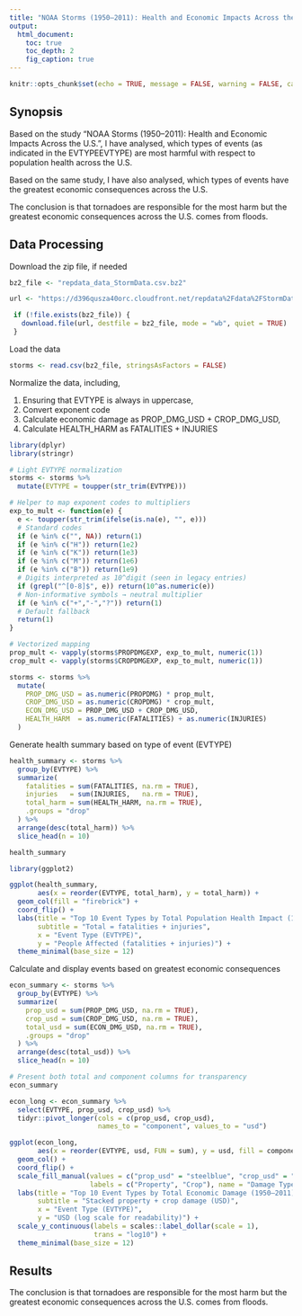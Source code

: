 ```yaml
---
title: "NOAA Storms (1950–2011): Health and Economic Impacts Across the U.S."
output:
  html_document:
    toc: true
    toc_depth: 2
    fig_caption: true
---
```


```r
knitr::opts_chunk$set(echo = TRUE, message = FALSE, warning = FALSE, cache = TRUE)
```

## Synopsis
Based on the study "NOAA Storms (1950–2011): Health and Economic Impacts Across the U.S.", I have analysed, which types of events (as indicated in the EVTYPEEVTYPE) are most harmful with respect to population health across the U.S.

Based on the same study, I have also analysed, which types of events have the greatest economic consequences across the U.S.

The conclusion is that tornadoes are responsible for the most harm but the greatest economic consequences across the U.S. comes from floods.

## Data Processing 
Download the zip file, if needed

```r
bz2_file <- "repdata_data_StormData.csv.bz2"

url <- "https://d396qusza40orc.cloudfront.net/repdata%2Fdata%2FStormData.csv.bz2"

 if (!file.exists(bz2_file)) {
   download.file(url, destfile = bz2_file, mode = "wb", quiet = TRUE)
 }
```

Load the data

```r
storms <- read.csv(bz2_file, stringsAsFactors = FALSE)
```

Normalize the data, including, 

1. Ensuring that EVTYPE is always in uppercase,
3. Convert exponent code
2. Calculate economic damage as PROP_DMG_USD + CROP_DMG_USD,
4. Calculate HEALTH_HARM as FATALITIES + INJURIES

```r
library(dplyr)
library(stringr)

# Light EVTYPE normalization
storms <- storms %>%
  mutate(EVTYPE = toupper(str_trim(EVTYPE)))

# Helper to map exponent codes to multipliers
exp_to_mult <- function(e) {
  e <- toupper(str_trim(ifelse(is.na(e), "", e)))
  # Standard codes
  if (e %in% c("", NA)) return(1)
  if (e %in% c("H")) return(1e2)
  if (e %in% c("K")) return(1e3)
  if (e %in% c("M")) return(1e6)
  if (e %in% c("B")) return(1e9)
  # Digits interpreted as 10^digit (seen in legacy entries)
  if (grepl("^[0-8]$", e)) return(10^as.numeric(e))
  # Non-informative symbols → neutral multiplier
  if (e %in% c("+","-","?")) return(1)
  # Default fallback
  return(1)
}

# Vectorized mapping
prop_mult <- vapply(storms$PROPDMGEXP, exp_to_mult, numeric(1))
crop_mult <- vapply(storms$CROPDMGEXP, exp_to_mult, numeric(1))

storms <- storms %>%
  mutate(
    PROP_DMG_USD = as.numeric(PROPDMG) * prop_mult,
    CROP_DMG_USD = as.numeric(CROPDMG) * crop_mult,
    ECON_DMG_USD = PROP_DMG_USD + CROP_DMG_USD,
    HEALTH_HARM  = as.numeric(FATALITIES) + as.numeric(INJURIES)
  )

```

Generate health summary based on type of event (EVTYPE)

```r
health_summary <- storms %>%
  group_by(EVTYPE) %>%
  summarize(
    fatalities = sum(FATALITIES, na.rm = TRUE),
    injuries   = sum(INJURIES,   na.rm = TRUE),
    total_harm = sum(HEALTH_HARM, na.rm = TRUE),
    .groups = "drop"
  ) %>%
  arrange(desc(total_harm)) %>%
  slice_head(n = 10)

health_summary

library(ggplot2)

ggplot(health_summary,
       aes(x = reorder(EVTYPE, total_harm), y = total_harm)) +
  geom_col(fill = "firebrick") +
  coord_flip() +
  labs(title = "Top 10 Event Types by Total Population Health Impact (1950–2011)",
       subtitle = "Total = fatalities + injuries",
       x = "Event Type (EVTYPE)",
       y = "People Affected (fatalities + injuries)") +
  theme_minimal(base_size = 12)
```
Calculate and display events based on greatest economic consequences

```r
econ_summary <- storms %>%
  group_by(EVTYPE) %>%
  summarize(
    prop_usd = sum(PROP_DMG_USD, na.rm = TRUE),
    crop_usd = sum(CROP_DMG_USD, na.rm = TRUE),
    total_usd = sum(ECON_DMG_USD, na.rm = TRUE),
    .groups = "drop"
  ) %>%
  arrange(desc(total_usd)) %>%
  slice_head(n = 10)

# Present both total and component columns for transparency
econ_summary

econ_long <- econ_summary %>%
  select(EVTYPE, prop_usd, crop_usd) %>%
  tidyr::pivot_longer(cols = c(prop_usd, crop_usd),
                      names_to = "component", values_to = "usd")

ggplot(econ_long,
       aes(x = reorder(EVTYPE, usd, FUN = sum), y = usd, fill = component)) +
  geom_col() +
  coord_flip() +
  scale_fill_manual(values = c("prop_usd" = "steelblue", "crop_usd" = "darkolivegreen"),
                    labels = c("Property", "Crop"), name = "Damage Type") +
  labs(title = "Top 10 Event Types by Total Economic Damage (1950–2011)",
       subtitle = "Stacked property + crop damage (USD)",
       x = "Event Type (EVTYPE)",
       y = "USD (log scale for readability)") +
  scale_y_continuous(labels = scales::label_dollar(scale = 1),
                     trans = "log10") +
  theme_minimal(base_size = 12)

```


## Results 
The conclusion is that tornadoes are responsible for the most harm but the greatest economic consequences across the U.S. comes from floods.



